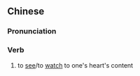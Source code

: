 {{also|看个够}}
==Chinese==
{{zh-forms|s=看个够}}

===Pronunciation===
{{zh-pron
|m=kàngegòu
|cat=v
}}

===Verb===
{{zh-verb}}

# to [[see]]/to [[watch]] to one's heart's content